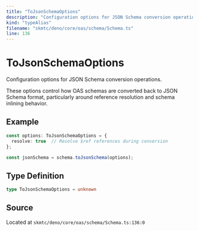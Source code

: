 ```yaml
---
title: "ToJsonSchemaOptions"
description: "Configuration options for JSON Schema conversion operations."
kind: "typeAlias"
filename: "skmtc/deno/core/oas/schema/Schema.ts"
line: 136
---
```


# ToJsonSchemaOptions

Configuration options for JSON Schema conversion operations.

These options control how OAS schemas are converted back to JSON Schema format,
particularly around reference resolution and schema inlining behavior.


## Example

```typescript
const options: ToJsonSchemaOptions = {
  resolve: true  // Resolve $ref references during conversion
};

const jsonSchema = schema.toJsonSchema(options);
```

## Type Definition

```typescript
type ToJsonSchemaOptions = unknown
```

## Source

Located at `skmtc/deno/core/oas/schema/Schema.ts:136:0`
